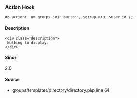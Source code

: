 
<UMBreadCrumb type="action"/>

### Action Hook    
    
```
do_action( 'um_groups_join_button', $group->ID, $user_id );
```

#### Description
    <div class="description">
     Nothing to display.
    </div>

#### Since
<div class="description">
2.0
</div>

#### Source
  - <Link href="https://github.com/ultimatemember/groups/tree/2.3.0/templates/directory/directory.php#L64">groups/templates/directory/directory.php</Link> <Link href="https://github.com/ultimatemember/groups/tree/2.3.0/templates/directory/directory.php#L64">line 64</Link>

